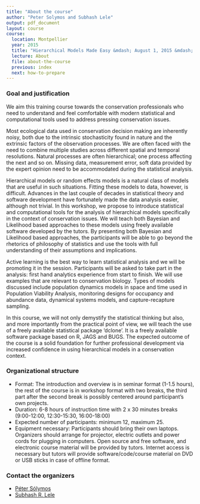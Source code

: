 ```yaml
---
title: "About the course"
author: "Peter Solymos and Subhash Lele"
output: pdf_document
layout: course
course:
  location: Montpellier
  year: 2015
  title: "Hierarchical Models Made Easy &mdash; August 1, 2015 &mdash; Montpellier, France &mdash; ICCB/ECCB Congress"
  lecture: About
  file: about-the-course
  previous: index
  next: how-to-prepare
---
```


### Goal and justification

We aim this training course towards the conservation professionals who need to understand and feel comfortable with modern statistical and computational tools used to address pressing conservation issues.

Most ecological data used in conservation decision making are inherently noisy, both due to the intrinsic stochasticity found in nature and the extrinsic factors of the observation processes. We are often faced with the need to combine multiple studies across different spatial and temporal resolutions. Natural processes are often hierarchical; one process affecting the next and so on. Missing data, measurement error, soft data provided by the expert opinion need to be accommodated during the statistical analysis. 

Hierarchical models or random effects models is a natural class of models that are useful in such situations. Fitting these models to data, however, is difficult. Advances in the last couple of decades in statistical theory and software development have fortunately made the data analysis easier, although not trivial. In this workshop, we propose to introduce statistical and computational tools for the analysis of hierarchical models specifically in the context of conservation issues. We will teach both Bayesian and Likelihood based approaches to these models using freely available software developed by the tutors. By presenting both Bayesian and Likelihood based approaches, the participants will be able to go beyond the rhetorics of philosophy of statistics and use the tools with full understanding of their assumptions and implications.

Active learning is the best way to learn statistical analysis and we will be promoting it in the session. Participants will be asked to take part in the analysis: first hand analytics experience from start to finish. We will use examples that are relevant to conservation biology. Types of models discussed include population dynamics models in space and time used in Population Viability Analysis, monitoring designs for occupancy and abundance data, dynamical systems models, and capture-recapture sampling. 

In this course, we will not only demystify the statistical thinking but also, and more importantly from the practical point of view, we will teach the use of a freely available statistical package ‘dclone’. It is a freely available software package based on R, JAGS and BUGS. The expected outcome of the course is a solid foundation for further professional development via increased confidence in using hierarchical models in a conservation context.

### Organizational structure

* Format: The introduction and overview is in seminar format (1-1.5 hours), the rest of the course is in workshop format with two breaks, the third part after the second break is possibly centered around participant’s own projects.
* Duration: 6-8 hours of instruction time with 2 x 30 minutes breaks (9:00-12:00, 12:30-15:30, 16:00-18:00)
* Expected number of participants: minimum 12, maximum 25.
* Equipment necessary: Participants should bring their own laptops. Organizers should arrange for projector, electric outlets and power cords for plugging in computers. Open source and free software, and electronic course material will be provided by tutors. Internet access is necessary but tutors will provide software/code/course material on DVD or USB sticks in case of offline format.

### Contact the organizers

* [Péter Sólymos](http://peter.solymos.org)
* [Subhash R. Lele](http://www.stat.ualberta.ca/~slele/)

